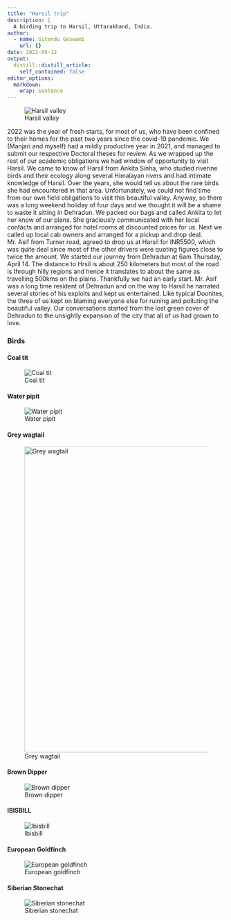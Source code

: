 ```yaml
---
title: "Harsil trip"
description: |
  A birding trip to Harsil, Uttarakhand, India.
author:
  - name: Sitendu Goswami
    url: {}
date: 2022-05-12
output:
  distill::distill_article:
    self_contained: false
editor_options: 
  markdown: 
    wrap: sentence
---
```


![Harsil valley](harsil1.JPG)

2022 was the year of fresh starts, for most of us, who have been confined to their homes for the past two years since the covid-19 pandemic.
We (Manjari and myself) had a mildly productive year in 2021, and managed to submit our respective Doctoral theses for review.
As we wrapped up the rest of our academic obligations we had window of opportunity to visit Harsil.
We came to know of Harsil from Ankita Sinha, who studied riverine birds and their ecology along several Himalayan rivers and had intimate knowledge of Harsil.
Over the years, she would tell us about the rare birds she had encountered in that area.
Unfortunately, we could not find time from our own field obligations to visit this beautiful valley.
Anyway, so there was a long weekend holiday of four days and we thought it will be a shame to waste it sitting in Dehradun.
We packed our bags and called Ankita to let her know of our plans.
She graciously communicated with her local contacts and arranged for hotel rooms at discounted prices for us.
Next we called up local cab owners and arranged for a pickup and drop deal.
Mr. Asif from Turner road, agreed to drop us at Harsil for INR5500, which was quite deal since most of the other drivers were quoting figures close to twice the amount.
We started our journey from Dehradun at 6am Thursday, April 14.
The distance to Hrsil is about 250 kilometers but most of the road is through hilly regions and hence it translates to about the same as travelling 500kms on the plains.
Thankfully we had an early start.
Mr. Asif was a long time resident of Dehradun and on the way to Harsil he narrated several stories of his exploits and kept us entertained.
Like typical Doonites, the three of us kept on blaming everyone else for ruining and polluting the beautiful valley.
Our conversations started from the lost green cover of Dehradun to the unsightly expansion of the city that all of us had grown to love.

### Birds

#### Coal tit

![Coal tit](images/coaltit2.JPG)

#### Water pipit

![Water pipit](images/DSCN0316.JPG)

#### Grey wagtail

![Grey wagtail](images/greywagtail1.JPG){width="706"}

#### Brown Dipper

![Brown dipper](images/DSCN0395.JPG)

#### IBISBILL

![Ibisbill](images/DSCN0459.JPG)

#### European Goldfinch

![European goldfinch](images/DSCN0485.JPG)

#### Siberian Stonechat

![Siberian stonechat](images/DSCN0505.JPG)
